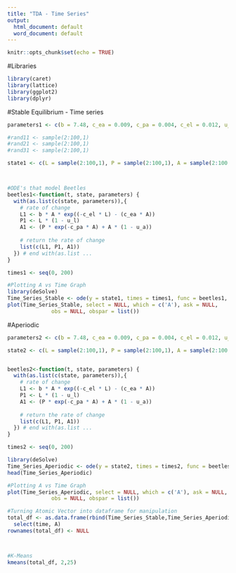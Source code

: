 ```yaml
---
title: "TDA - Time Series"
output:
  html_document: default
  word_document: default
---
```


```r
knitr::opts_chunk$set(echo = TRUE)
```

#Libraries
```r
library(caret)
library(lattice)
library(ggplot2)
library(dplyr)

```

#Stable Equilibrium - Time series
```r
parameters1 <- c(b = 7.48, c_ea = 0.009, c_pa = 0.004, c_el = 0.012, u_p = 0, u_l = 0.267, u_a = 0.73)

#rand11 <- sample(2:100,1)
#rand21 <- sample(2:100,1)
#rand31 <- sample(2:100,1)

state1 <- c(L = sample(2:100,1), P = sample(2:100,1), A = sample(2:100,1))



#ODE's that model Beetles
beetles1<-function(t, state, parameters) {
  with(as.list(c(state, parameters)),{
    # rate of change
    L1 <- b * A * exp((-c_el * L) - (c_ea * A))
    P1 <- L * (1 - u_l) 
    A1 <- (P * exp(-c_pa * A) + A * (1 - u_a)) 
    
    # return the rate of change
    list(c(L1, P1, A1))
  }) # end with(as.list ...
}

times1 <- seq(0, 200)

#Plotting A vs Time Graph
library(deSolve)
Time_Series_Stable <- ode(y = state1, times = times1, func = beetles1, parms = parameters1, method = "iteration")
plot(Time_Series_Stable, select = NULL, which = c('A'), ask = NULL,
              obs = NULL, obspar = list())
```
#Aperiodic 
```r
parameters2 <- c(b = 7.48, c_ea = 0.009, c_pa = 0.004, c_el = 0.012, u_p = 0, u_l = 0.267, u_a = 0.96)

state2 <- c(L = sample(2:100,1), P = sample(2:100,1), A = sample(2:100,1))


beetles2<-function(t, state, parameters) {
  with(as.list(c(state, parameters)),{
    # rate of change
    L1 <- b * A * exp((-c_el * L) - (c_ea * A))
    P1 <- L * (1 - u_l) 
    A1 <- (P * exp(-c_pa * A) + A * (1 - u_a)) 
    
    # return the rate of change
    list(c(L1, P1, A1))
  }) # end with(as.list ...
}

times2 <- seq(0, 200)

library(deSolve)
Time_Series_Aperiodic <- ode(y = state2, times = times2, func = beetles2, parms = parameters2, method = "iteration")
head(Time_Series_Aperiodic)

#Plotting A vs Time Graph
plot(Time_Series_Aperiodic, select = NULL, which = c('A'), ask = NULL,
              obs = NULL, obspar = list())

```

```r
#Turning Atomic Vector into dataframe for manipulation
total_df <- as.data.frame(rbind(Time_Series_Stable,Time_Series_Aperiodic)) %>%
  select(time, A)
rownames(total_df) <- NULL



#K-Means
kmeans(total_df, 2,25)

```




